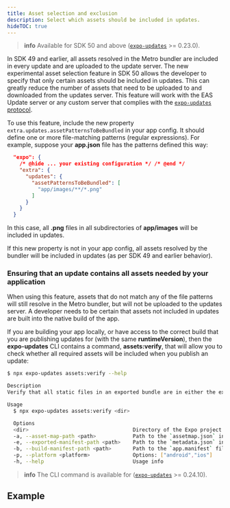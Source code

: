 ```yaml
---
title: Asset selection and exclusion
description: Select which assets should be included in updates.
hideTOC: true
---
```



> **info** Available for SDK 50 and above ([`expo-updates`](/versions/latest/sdk/updates/) >= 0.23.0).

In SDK 49 and earlier, all assets resolved in the Metro bundler are included in every update and are uploaded to the update server. The new experimental asset selection feature in SDK 50 allows the developer to specify that only certain assets should be included in updates. This can greatly reduce the number of assets that need to be uploaded to and downloaded from the updates server. This feature will work with the EAS Update server or any custom server that complies with the [`expo-updates` protocol](/technical-specs/expo-updates-1).

To use this feature, include the new property `extra.updates.assetPatternsToBeBundled` in your app config. It should define one or more file-matching patterns (regular expressions). For example, suppose your **app.json** file has the patterns defined this way:

```json app.json
  "expo": {
    /* @hide ... your existing configuration */ /* @end */
    "extra": {
      "updates": {
        "assetPatternsToBeBundled": [
          "app/images/**/*.png"
        ]
      }
    }
  }
```

In this case, all **.png** files in all subdirectories of **app/images** will be included in updates.

If this new property is not in your app config, all assets resolved by the bundler will be included in updates (as per SDK 49 and earlier behavior).

### Ensuring that an update contains all assets needed by your application

When using this feature, assets that do not match any of the file patterns will still resolve in the Metro bundler, but will not be uploaded to the updates server. A developer needs to be certain that assets not included in updates are built into the native build of the app.

If you are building your app locally, or have access to the correct build that you are publishing updates for (with the same **runtimeVersion**), then the **expo-updates** CLI contains a command, **assets:verify**, that will allow you to check whether all required assets will be included when you publish an update:

```bash assets:verify help
$ npx expo-updates assets:verify --help

Description
Verify that all static files in an exported bundle are in either the export or an embedded bundle

Usage
  $ npx expo-updates assets:verify <dir>

  Options
  <dir>                                  Directory of the Expo project. Default: Current working directory
  -a, --asset-map-path <path>            Path to the `assetmap.json` in an export produced by the command `npx expo export --dump-assetmap`
  -e, --exported-manifest-path <path>    Path to the `metadata.json` in an export produced by the command `npx expo export --dump-assetmap`
  -b, --build-manifest-path <path>       Path to the `app.manifest` file created by expo-updates in an Expo application build (either ios or android)
  -p, --platform <platform>              Options: ["android","ios"]
  -h, --help                             Usage info

```

> **info** The CLI command is available for ([`expo-updates`](/versions/latest/sdk/updates/) >= 0.24.10).

## Example

<BoxLink
  title="Working example"
  description="See a working example on using asset selection, the assets:verify CLI command, and other EAS update features."
  Icon={GithubIcon}
  href="https://github.com/expo/UpdatesAPIDemo"
/>
